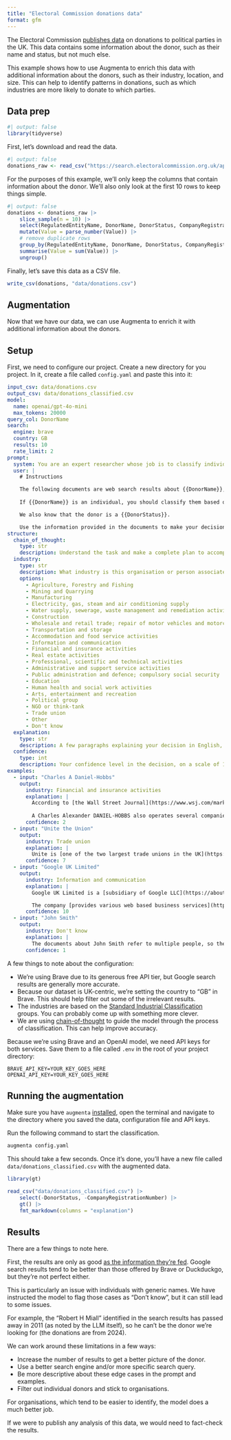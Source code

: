 ```yaml
---
title: "Electoral Commission donations data"
format: gfm
---
```


The Electoral Commission [publishes data](https://search.electoralcommission.org.uk/?currentPage=1&rows=100&sort=AcceptedDate&order=desc&tab=1&et=pp&et=ppm&et=tp&et=perpar&et=rd&isIrishSourceYes=true&isIrishSourceNo=true&prePoll=false&postPoll=true&register=gb&register=ni&register=none&optCols=Register&optCols=CampaigningName&optCols=AccountingUnitsAsCentralParty&optCols=IsSponsorship&optCols=IsIrishSource&optCols=RegulatedDoneeType&optCols=CompanyRegistrationNumber&optCols=Postcode&optCols=NatureOfDonation&optCols=PurposeOfVisit&optCols=DonationAction&optCols=ReportedDate&optCols=IsReportedPrePoll&optCols=ReportingPeriodName&optCols=IsBequest&optCols=IsAggregation) on donations to political parties in the UK. This data contains some information about the donor, such as their name and status, but not much else.

This example shows how to use Augmenta to enrich this data with additional information about the donors, such as their industry, location, and size. This can help to identify patterns in donations, such as which industries are more likely to donate to which parties.

## Data prep

```r
#| output: false
library(tidyverse)
```

First, let's download and read the data.

```r
#| output: false
donations_raw <- read_csv("https://search.electoralcommission.org.uk/api/csv/Donations?start={start}&rows=100&query=&sort=AcceptedDate&order=desc&et=pp&date=Accepted&from=2024-07-01&to=2024-09-30&rptPd=&prePoll=false&postPoll=true&register=ni&register=gb&isIrishSourceYes=true&isIrishSourceNo=true&includeOutsideSection75=true")
```

For the purposes of this example, we'll only keep the columns that contain information about the donor. We'll also only look at the first 10 rows to keep things simple.

```r
#| output: false
donations <- donations_raw |>
    slice_sample(n = 10) |>
    select(RegulatedEntityName, DonorName, DonorStatus, CompanyRegistrationNumber, Value) |>
    mutate(Value = parse_number(Value)) |>
    # remove duplicate rows
    group_by(RegulatedEntityName, DonorName, DonorStatus, CompanyRegistrationNumber) |>
    summarise(Value = sum(Value)) |>
    ungroup()
```

Finally, let's save this data as a CSV file.

```r
write_csv(donations, "data/donations.csv")
```

## Augmentation

Now that we have our data, we can use Augmenta to enrich it with additional information about the donors.

## Setup

First, we need to configure our project. Create a new directory for you project. In it, create a file called `config.yaml` and paste this into it:

```yaml
input_csv: data/donations.csv
output_csv: data/donations_classified.csv
model:
  name: openai/gpt-4o-mini
  max_tokens: 20000
query_col: DonorName
search:
  engine: brave
  country: GB
  results: 10
  rate_limit: 2
prompt:
  system: You are an expert researcher whose job is to classify individuals and companies based on their industry.
  user: |
    # Instructions

    The following documents are web search results about {{DonorName}}, a {{RegulatedEntityName}} donor identified in data published by the UK Electoral Commission. Your task is to determine what industry {{DonorName}} belongs to. The documents could be about a company, a trade group, a union, an individual, etc.
    
    If {{DonorName}} is an individual, you should classify them based on their profession or the industry they are closest associated with. If the documents are about multiple individuals, or if it's not clear which individual the documents refer to, please set the industry to "Don't know" and the confidence level to 1. For example, there's no way to know for certain that someone named "John Smith" in the documents is the same person as the donor in the Electoral Commission.

    We also know that the donor is a {{DonorStatus}}.

    Use the information provided in the documents to make your decision. Be critical, use common sense and respond only in English. Now, please proceed with your analysis and classification of {{DonorName}}.    
structure:
  chain_of_thought:
    type: str
    description: Understand the task and make a complete plan to accomplish it. Explain your reasoning. Then, carry out the plan, think of potential issues that might come up, then show your answer. Assess your own answer, think of ways to improve it, and then show the improved answer.
  industry:
    type: str
    description: What industry is this organisation or person associated with?
    options:
      - Agriculture, Forestry and Fishing
      - Mining and Quarrying
      - Manufacturing
      - Electricity, gas, steam and air conditioning supply
      - Water supply, sewerage, waste management and remediation activities
      - Construction
      - Wholesale and retail trade; repair of motor vehicles and motorcycles
      - Transportation and storage
      - Accommodation and food service activities
      - Information and communication
      - Financial and insurance activities
      - Real estate activities
      - Professional, scientific and technical activities
      - Administrative and support service activities
      - Public administration and defence; compulsory social security
      - Education
      - Human health and social work activities
      - Arts, entertainment and recreation
      - Political group
      - NGO or think-tank
      - Trade union
      - Other
      - Don't know
  explanation:
    type: str
    description: A few paragraphs explaining your decision in English, formatted in Markdown. In the explanation, link to the most relevant sources from the provided documents. Include at least one inline URL.
  confidence:
    type: int
    description: Your confidence level in the decision, on a scale of 1 (lowest) to 10 (highest). If you don't have enough information or the documents refer to different organisations that may share a name, please set this to 1.
examples:
  - input: "Charles A Daniel-Hobbs"
    output:
      industry: Financial and insurance activities
      explanation: |
        According to [the Wall Street Journal](https://www.wsj.com/market-data/quotes/SFNC/company-people/executive-profile/247375783), Mr. Charles Alexander DANIEL-HOBBS is the Chief Financial Officer and Executive Vice President of Simmons First National Corp, a bank holding company.
        
        A Charles Alexander DANIEL-HOBBS also operates several companies, such as [DIBDEN PROPERTY LIMITED](https://find-and-update.company-information.service.gov.uk/company/10126637), which Companies House classifies as "Other letting and operating of own or leased real estate". However, the information is not clear on whether these are the same person.
      confidence: 2
  - input: "Unite the Union"
    output:
      industry: Trade union
      explanation: |
        Unite is [one of the two largest trade unions in the UK](https://en.wikipedia.org/wiki/Unite_the_Union), with over 1.2 million members. It represents various industries, such as construction, manufacturing, transport, logistics and other sectors.
      confidence: 7
  - input: "Google UK Limited"
    output:
      industry: Information and communication
      explanation: |
        Google UK Limited is a [subsidiary of Google LLC](https://about.google/intl/ALL_uk/google-in-uk/), a multinational technology company that specializes in Internet-related services and products.

        The company [provides various web based business services](https://www.bloomberg.com/profile/company/1200719Z:LN), including a web based search engine which includes various options such as web, image, directory, and news searches. 
      confidence: 10
  - input: "John Smith"
    output:
      industry: Don't know
      explanation: |
        The documents about John Smith refer to multiple people, so there's no way to accurately assess what industry this particular individual belongs to.
      confidence: 1
```

A few things to note about the configuration:

- We're using Brave due to its generous free API tier, but Google search results are generally more accurate.
- Because our dataset is UK-centric, we're setting the country to "GB" in Brave. This should help filter out some of the irrelevant results.
- The industries are based on the [Standard Industrial Classification](https://resources.companieshouse.gov.uk/sic/) groups. You can probably come up with something more clever.
- We are using [chain-of-thought](https://github.com/Global-Witness/augmenta/blob/main/docs/prompt.md#use-chain-of-thoguht) to guide the model through the process of classification. This can help improve accuracy.

Because we're using Brave and an OpenAI model, we need API keys for both services. Save them to a file called `.env` in the root of your project directory:

```
BRAVE_API_KEY=YOUR_KEY_GOES_HERE
OPENAI_API_KEY=YOUR_KEY_GOES_HERE
```

## Running the augmentation

Make sure you have `augmenta` [installed](https://github.com/Global-Witness/augmenta/tree/main?tab=readme-ov-file#installation), open the terminal and navigate to the directory where you saved the data, configuration file and API keys.

Run the following command to start the classification.

```bash
augmenta config.yaml
```

This should take a few seconds. Once it's done, you'll have a new file called `data/donations_classified.csv` with the augmented data.

```r
library(gt)

read_csv("data/donations_classified.csv") |>
    select(-DonorStatus, -CompanyRegistrationNumber) |>
    gt() |>
    fmt_markdown(columns = "explanation")
```

## Results

There are a few things to note here.

First, the results are only as good [as the information they're fed](https://en.wikipedia.org/wiki/Garbage_in%2C_garbage_out). Google search results tend to be better than those offered by Brave or Duckduckgo, but they're not perfect either.

This is particularly an issue with individuals with generic names. We have instructed the model to flag those cases as "Don't know", but it can still lead to some issues.

For example, the "Robert H Miall" identified in the search results has passed away in 2011 (as noted by the LLM itself), so he can't be the donor we're looking for (the donations are from 2024).

We can work around these limitations in a few ways:

- Increase the number of results to get a better picture of the donor.
- Use a better search engine and/or more specific search query.
- Be more descriptive about these edge cases in the prompt and examples.
- Filter out individual donors and stick to organisations.

For organisations, which tend to be easier to identify, the model does a much better job.

If we were to publish any analysis of this data, we would need to fact-check the results.